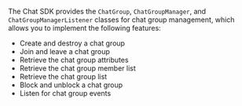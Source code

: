 <PlatformWrapper platform="flutter">

The Chat SDK provides the `ChatGroup`, `ChatGroupManager`, and `ChatGroupManagerListener` classes for chat group management, which allows you to implement the following features:

- Create and destroy a chat group
- Join and leave a chat group
- Retrieve the chat group attributes
- Retrieve the chat group member list
- Retrieve the chat group list
- Block and unblock a chat group
- Listen for chat group events

</PlatformWrapper>